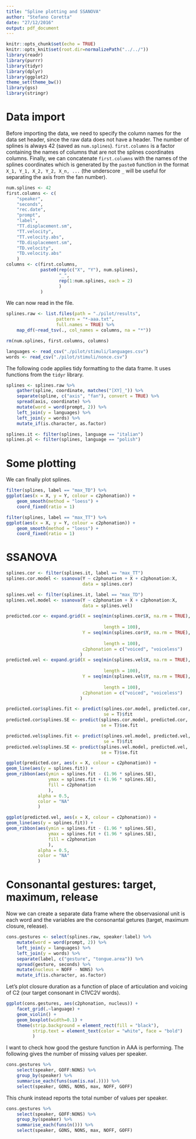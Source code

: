 ```yaml
---
title: "Spline plotting and SSANOVA"
author: "Stefano Coretta"
date: "27/12/2016"
output: pdf_document
---
```


```r
knitr::opts_chunk$set(echo = TRUE)
knitr::opts_knit$set(root.dir=normalizePath("../../"))
library(readr)
library(purrr)
library(tidyr)
library(dplyr)
library(ggplot2)
theme_set(theme_bw())
library(gss)
library(stringr)
```

# Data import

Before importing the data, we need to specify the column names for the data set header, since the raw data does not have a header. The number of splines is always 42 (saved as `num.splines`). `first.columns` is a factor containing the names of columns that are not the splines coordinates columns. Finally, we can concatenate `first.columns` with the names of the splines coordinates which is generated by the `paste0` function in the format `X_1, Y_1, X_2, Y_2, X_n, ...` (the underscore `_` will be useful for separating the axis from the fan number).

```r
num.splines <- 42
first.columns <- c(
    "speaker",
    "seconds",
    "rec.date",
    "prompt",
    "label",
    "TT.displacement.sm",
    "TT.velocity",
    "TT.velocity.abs",
    "TD.displacement.sm",
    "TD.velocity",
    "TD.velocity.abs"
    )
columns <- c(first.columns,
             paste0(rep(c("X", "Y"), num.splines),
                    "_",
                    rep(1:num.splines, each = 2)
                    )
             )
```

We can now read in the file.

```r
splines.raw <- list.files(path = "./pilot/results",
                   pattern = "*-aaa.txt",
                   full.names = TRUE) %>%
    map_df(~read_tsv(., col_names = columns, na = "*"))

rm(num.splines, first.columns, columns)

languages <- read_csv("./pilot/stimuli/languages.csv")
words <- read_csv("./pilot/stimuli/nonce.csv")
```

The following code applies tidy formatting to the data frame. It uses functions from the `tidyr` library.

```r
splines <- splines.raw %>%
    gather(spline, coordinate, matches("[XY]_")) %>%
    separate(spline, c("axis", "fan"), convert = TRUE) %>%
    spread(axis, coordinate) %>%
    mutate(word = word(prompt, 2)) %>%
    left_join(y = languages) %>%
    left_join(y = words) %>%
    mutate_if(is.character, as.factor)

splines.it <- filter(splines, language == "italian")
splines.pl <- filter(splines, language == "polish")
```

# Some plotting

We can finally plot splines.

```r
filter(splines, label == "max_TD") %>%
ggplot(aes(x = X, y = Y, colour = c2phonation)) +
    geom_smooth(method = "loess") +
    coord_fixed(ratio = 1)
```

```r
filter(splines, label == "max_TT") %>%
ggplot(aes(x = X, y = Y, colour = c2phonation)) +
    geom_smooth(method = "loess") +
    coord_fixed(ratio = 1)
```

# SSANOVA
```r
splines.cor <- filter(splines.it, label == "max_TT")
splines.cor.model <- ssanova(Y ~ c2phonation + X + c2phonation:X,
                             data = splines.cor)

splines.vel <- filter(splines.it, label == "max_TD")
splines.vel.model <- ssanova(Y ~ c2phonation + X + c2phonation:X,
                             data = splines.vel)

predicted.cor <- expand.grid(X = seq(min(splines.cor$X, na.rm = TRUE), max(splines.cor$X,
                                                                           na.rm = TRUE),
                                     length = 100),
                             Y = seq(min(splines.cor$Y, na.rm = TRUE), max(splines.cor$Y,
                                                                           na.rm = TRUE),
                                     length = 100),
                             c2phonation = c("voiced", "voiceless")
                            )
predicted.vel <- expand.grid(X = seq(min(splines.vel$X, na.rm = TRUE), max(splines.vel$X,
                                                                           na.rm = TRUE),
                                     length = 100),
                             Y = seq(min(splines.vel$Y, na.rm = TRUE), max(splines.vel$Y,
                                                                           na.rm = TRUE),
                                     length = 100),
                             c2phonation = c("voiced", "voiceless")
                            )

predicted.cor$splines.fit <- predict(splines.cor.model, predicted.cor,
                                     se = T)$fit
predicted.cor$splines.SE <- predict(splines.cor.model, predicted.cor,
                                    se = T)$se.fit

predicted.vel$splines.fit <- predict(splines.vel.model, predicted.vel,
                                     se = T)$fit
predicted.vel$splines.SE <- predict(splines.vel.model, predicted.vel,
                                    se = T)$se.fit
```

```r
ggplot(predicted.cor, aes(x = X, colour = c2phonation)) +
geom_line(aes(y = splines.fit)) +
geom_ribbon(aes(ymin = splines.fit - (1.96 * splines.SE),
                ymax = splines.fit + (1.96 * splines.SE),
                fill = c2phonation
                ),
            alpha = 0.5,
            color = "NA"
            )
```

```r
ggplot(predicted.vel, aes(x = X, colour = c2phonation)) +
geom_line(aes(y = splines.fit)) +
geom_ribbon(aes(ymin = splines.fit - (1.96 * splines.SE),
                ymax = splines.fit + (1.96 * splines.SE),
                fill = c2phonation
                ),
            alpha = 0.5,
            color = "NA"
            )
```

# Consonantal gestures: target, maximum, release

Now we can create a separate data frame where the observasional unit is each word and the variables are the consonantal getures (target, maximum closure, release).

```r
cons.gestures <- select(splines.raw, speaker:label) %>%
    mutate(word = word(prompt, 2)) %>%
    left_join(y = languages) %>%
    left_join(y = words) %>%
    separate(label, c("gesture", "tongue.area")) %>%
    spread(gesture, seconds) %>%
    mutate(nucleus = NOFF - NONS) %>%
    mutate_if(is.character, as.factor)
```

Let's plot closure duration as a function of place of articulation and voicing of C2 (our target consonant in C1VC2V words).

```r
ggplot(cons.gestures, aes(c2phonation, nucleus)) +
    facet_grid(.~language) +
    geom_violin() +
    geom_boxplot(width=0.1) +
    theme(strip.background = element_rect(fill = "black"),
          strip.text = element_text(color = "white", face = "bold")
          )
```

I want to check how good the gesture function in AAA is performing. The following gives the number of missing values per speaker.

```r
cons.gestures %>%
    select(speaker, GOFF:NONS) %>%
    group_by(speaker) %>%
    summarise_each(funs(sum(is.na(.)))) %>%
    select(speaker, GONS, NONS, max, NOFF, GOFF)
```

This chunk instead reports the total number of values per speaker.

```r
cons.gestures %>%
    select(speaker, GOFF:NONS) %>%
    group_by(speaker) %>%
    summarise_each(funs(n())) %>%
    select(speaker, GONS, NONS, max, NOFF, GOFF)
```







